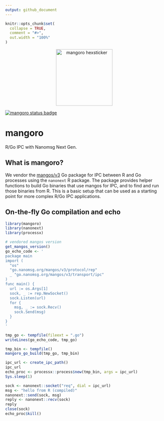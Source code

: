 ```yaml
---
output: github_document
---
```


```r
knitr::opts_chunk$set(
  collapse = TRUE,
  comment = "#>",
  out.width = "100%"
)
```

<p align="center">
  <img src="inst/docs/logo.svg" alt="mangoro hexsticker" width="180"/>
</p>

[![mangoro status badge](https://sounkou-bioinfo.r-universe.dev/mangoro/badges/version)](https://sounkou-bioinfo.r-universe.dev/mangoro)

# mangoro

R/Go IPC with Nanomsg Next Gen.

## What is mangoro?

We vendor the [mangos/v3](https://github.com/nanomsg/mangos) Go package for IPC between R and Go processes using the `nanonext` R package. The package provides helper functions to build Go binaries that use mangos for IPC, and to find and run those binaries from R. This is a basic setup that can be used as a starting point for more complex R/Go IPC applications.


## On-the-fly Go compilation and echo

```r

library(mangoro)
library(nanonext)
library(processx)

# vendored mangos version
get_mangos_version()
go_echo_code <- '
package main
import (
  "os"
  "go.nanomsg.org/mangos/v3/protocol/rep"
  _ "go.nanomsg.org/mangos/v3/transport/ipc"
)
func main() {
  url := os.Args[1]
  sock, _ := rep.NewSocket()
  sock.Listen(url)
  for {
    msg, _ := sock.Recv()
    sock.Send(msg)
  }
}
'

tmp_go <- tempfile(fileext = ".go")
writeLines(go_echo_code, tmp_go)

tmp_bin <- tempfile()
mangoro_go_build(tmp_go, tmp_bin)

ipc_url <- create_ipc_path()
ipc_url
echo_proc <- processx::process$new(tmp_bin, args = ipc_url)
Sys.sleep(1)

sock <- nanonext::socket("req", dial = ipc_url)
msg <- "hello from R (compiled)"
nanonext::send(sock, msg)
reply <- nanonext::recv(sock)
reply
close(sock)
echo_proc$kill()
```
